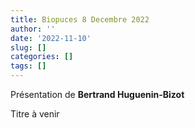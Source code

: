 ```yaml
---
title: Biopuces 8 Decembre 2022
author: ''
date: '2022-11-10'
slug: []
categories: []
tags: []
---
```


Présentation de **Bertrand Huguenin-Bizot**

Titre à venir